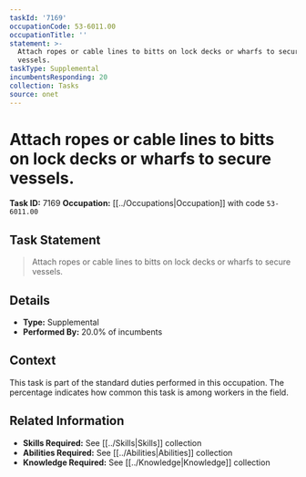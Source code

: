 ```yaml
---
taskId: '7169'
occupationCode: 53-6011.00
occupationTitle: ''
statement: >-
  Attach ropes or cable lines to bitts on lock decks or wharfs to secure
  vessels.
taskType: Supplemental
incumbentsResponding: 20
collection: Tasks
source: onet
---
```

# Attach ropes or cable lines to bitts on lock decks or wharfs to secure vessels.

**Task ID:** 7169
**Occupation:** [[../Occupations|Occupation]] with code `53-6011.00`

## Task Statement

> Attach ropes or cable lines to bitts on lock decks or wharfs to secure vessels.

## Details

- **Type:** Supplemental
- **Performed By:** 20.0% of incumbents

## Context

This task is part of the standard duties performed in this occupation. The percentage indicates how common this task is among workers in the field.

## Related Information

- **Skills Required:** See [[../Skills|Skills]] collection
- **Abilities Required:** See [[../Abilities|Abilities]] collection
- **Knowledge Required:** See [[../Knowledge|Knowledge]] collection
